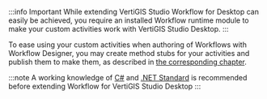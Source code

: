 :::info Important
While extending VertiGIS Studio Workflow for Desktop can easily be achieved, you require an installed Workflow runtime module to make your custom activities work with VertiGIS Studio Desktop.
:::

To ease using your custom activities when authoring of Workflows with Workflow Designer, you may create method stubs for your activities and publish them to make them, as described in [the corresponding chapter](/docs/workflow/sdk-net-register-activities.mdx).

:::note
A working knowledge of [C#](https://docs.microsoft.com/en-ca/dotnet/csharp/) and [.NET Standard](https://dotnet.microsoft.com/platform/dotnet-standard) is recommended before extending Workflow for VertiGIS Studio Desktop
:::

